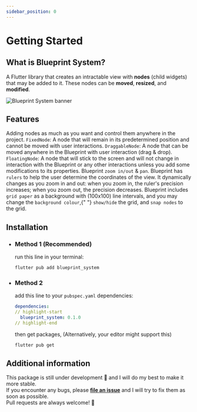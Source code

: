 ```yaml
---
sidebar_position: 0
---
```



# Getting Started

## What is Blueprint System?

A Flutter library that creates an intractable view with **nodes** (child widgets) that may be added to it. These nodes can be **moved**, **resized**, and **modified**.

![Blueprint System banner](/img/banner-1.png)

<!-- TODO: add features -->

## Features

<Feature>
  Adding nodes as much as you want and control them anywhere in the project.
</Feature>
<Feature>
  <code>FixedNode</code>: A node that will remain in its predetermined position
  and cannot be moved with user interactions.
</Feature>
<Feature>
  <code>DraggableNode</code>: A node that can be moved anywhere in the Blueprint
  with user interaction (drag & drop).
</Feature>
<Feature>
  <code>FloatingNode</code>: A node that will stick to the screen and will not
  change in interaction with the Blueprint or any other interactions unless you
  add some modifications to its properties.
</Feature>
<Feature>
  Blueprint <code>zoom in/out</code> & <code>pan</code>.
</Feature>
<Feature>
  Blueprint has <code>rulers</code> to help the user determine the coordinates
  of the view. It dynamically changes as you zoom in and out: when you zoom in,
  the ruler's precision increases; when you zoom out, the precision decreases.
</Feature>
<Feature>
  Blueprint includes <code>grid paper</code> as a background with (100x100) line
  intervals, and you may change the <code>background colour</code>,{" "}
  <code>show/hide</code> the grid, and <code>snap nodes</code> to the grid.
</Feature>

## Installation

- ### Method 1 (Recommended)

  run this line in your terminal:

  ```bash
  flutter pub add blueprint_system
  ```

- ### Method 2

  add this line to your `pubspec.yaml` dependencies:

  ```yaml title="pubspec.yaml"
  dependencies:
  // highlight-start
    blueprint_system: 0.1.0
  // highlight-end
  ```

  then get packages, (Alternatively, your editor might support this)

  ```bash
  flutter pub get
  ```

## Additional information

This package is still under development 🚧 and I will do my best to make it more stable.  
If you encounter any bugs, please **[file an issue](https://github.com/salah-rashad/blueprint_system/issues/new?labels=bug&assignees=salah-rashad)** and I will try to fix them as soon as possible.  
Pull requests are always welcome! 🦄
